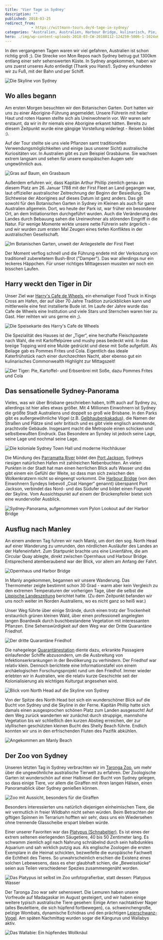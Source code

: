 ```yaml
---
title: 'Vier Tage in Sydney'
description: ""
published: 2018-03-25
redirect_from: 
            - https://wittmann-tours.de/4-tage-in-sydney/
categories: "Australien, Australien, Harbour Bridge, kulinarisch, Pie, Sydney, Wildlife, Zoo"
hero: ./img/wp-content-uploads-2018-03-CW-20180112-124259-5006-1-1024x683.jpg
---
```

In den vergangenen Tagen waren wir viel gefahren, Australien ist schon richtig groß ;). Die Strecke von Mon Repos nach Sydney betrug gut 1300km entlang einer sehr sehenswerten Küste. In Sydney angekommen, haben wir uns zuerst unseres Auto entledigt (Thank you Hans!). Sydney erkundeten wir zu Fuß, mit der Bahn und per Schiff.

![Die Skyline von Sydney](./img/wp-content-uploads-2018-03-CW-20180112-124259-5006-1-1024x683.jpg)

<!--more-->

## Wo alles begann

Am ersten Morgen besuchten wir den Botanischen Garten. Dort hatten wir uns zu einer Aborigine-Führung angemeldet. Unsere Führerin mit heller Haut und roten Haaren stellte sich als Ureinwohnerin vor. Wir waren sehr erstaunt, da wir in ihr niemals eine Aborigine erkannt hätten. Bereits zu diesem Zeitpunkt wurde eine gängige Vorstellung widerlegt - Reisen bildet :).

Auf der Tour stellte sie uns viele Pflanzen samt traditionellen Verwendungsmöglichkeiten und einige (aus unserer Sicht) australische Kuriositäten vor. In Australien gibt es zum Beispiel Grasbäume. Sie wachsen extrem langsam und sehen für unsere europäischen Augen sehr ungewöhnlich aus.

![Gras auf Baum, ein Grasbaum](./img/wp-content-uploads-2018-03-CW-20180112-100238-4966-1-1024x683.jpg)

Außerdem erfuhren wir, dass Kapitän Arthur Phillip ziemlich genau an diesem Platz am 26. Januar 1788 mit der First Fleet an Land gegangen war, laut offizieller australischer Zeitrechnung der Beginn der Besiedlung. Die Sichtweise der Aborigines auf dieses Datum ist ganz anders. Das gilt sowohl für den Botanischen Garten in Sydney im Kleinen als auch für ganz Australien allgemein. Dort, wo heute der Park ist, war früher ein besonderer Ort, an dem Initiationsriten durchgeführt wurden. Auch die Veränderung des Landes durch Bebauung sahen die Ureinwohner als störenden Eingriff in die Natur. Für wenige Momente wirkte unsere nette Führerin sehr ärgerlich - und wir wurden zum ersten Mal Zeugen eines tiefen Konfliktes in der australischen Gesellschaft.

![Im Botanischen Garten, unweit der Anlegestelle der First Fleet](./img/wp-content-uploads-2018-03-CW-20180112-130617-3971-1-1024x683.jpg)

Der Moment verflog schnell und die Führung endete mit der Verkostung von traditionell zubereitetem Bush-Brot ("Damper"). Das war allerdings nur ein leckeres Häppchen. Für unser richtiges Mittagessen mussten wir noch ein bisschen Laufen.

## Harry weckt den Tiger in Dir

Unser Ziel war [Harry's Cafe de Wheels](https://en.wikipedia.org/wiki/Harry's_Cafe_de_Wheels), ein ehemaliger Food Truck in Kings Cross am Hafen, der auf über 70 Jahre Tradition zurückblicken kann und mittlerweile eine fest installierte Bude ist. Im Laufe der Jahre wurde das Cafe de Wheels eine Institution und viele Stars und Sternchen waren hier zu Gast. Hier reihten wir uns gerne ein ;).

![Die Speisekarte des Harry's Cafe de Wheels](./img/wp-content-uploads-2018-03-CW-20180112-110658-4978-1-1024x683.jpg)

Die Spezialität des Hauses ist der „Tiger“, eine herzhafte Fleischpastete nach Wahl, die mit Kartoffelpüree und mushy peas bedeckt wird. In das breiige Topping wird eine Mulde gedrückt und diese mit Soße aufgefüllt. Als Beilage gab es Pommes Frites und Cola. Eigentlich das ideale Katerfrühstück nach einer durchzechten Nacht, aber ebenso gut ein kulinarisches Commonwealth Highlight zur Mittagszeit!

![Der Tiger: Pie, Kartoffel- und Erbsenbrei mit Soße, dazu Pommes Frites und Cola](./img/wp-content-uploads-2018-03-CW-20180112-111653-4980-1-1024x683.jpg)

## Das sensationelle Sydney-Panorama

Vieles, was wir über Brisbane geschrieben haben, trifft auch auf Sydney zu, allerdings ist hier alles etwas größer. Mit 4 Millionen Einwohnern ist Sydney die größte Stadt Australiens und doppelt so groß wie Brisbane. In den Parks gibt es außergewöhnliche Vögel (z.B. [Gelbhaubenkakadus](https://de.wikipedia.org/wiki/Gelbhaubenkakadu)), die Namen der Straßen und Plätze sind sehr britisch und es gibt viele englisch anmutende, prachtvolle Gebäude. Insgesamt macht die Metropole einen schicken und selbstbewußten Eindruck. Das Besondere an Syndey ist jedoch seine Lage, seine Lage und nochmal seine Lage.

![Die koloniale Sydney Town Hall und moderne Hochhäuser](http://wittmann-tours.de/wp-content/uploads/2018/03/CW-20180114-100115-4068-1-1024x683.jpg)

Die Mündung des [Parramatta River](https://de.wikipedia.org/wiki/Parramatta_River) bildet den [Port Jackson](https://de.wikipedia.org/wiki/Port_Jackson), Sydneys riesigen natürlichen Hafen mit zahlreichen Nebenbuchten. An vielen Punkten in der Stadt hat man einen herrlichen Blick aufs Wasser und das gibt einem ein Gefühl der Weite, so dass man sich zwischen den Wolkenkratzern nicht so eingeengt vorkommt. Die [Harbour Bridge](https://de.wikipedia.org/wiki/Sydney_Harbour_Bridge) (von den Einwohnern Syndeys liebevoll „Coat Hanger“ genannt) überspannt Port Jackson, verbindet das Nord- und das Südufer und bildet einen Fixpunkt der Skyline. Vom Aussichtspunkt auf einem der Brückenpfeiler bietet sich eine wundervoller Ausblick.

![Sydney-Panorama, aufgenommen vom Pylon Lookout auf der Harbor Bridge](http://wittmann-tours.de/wp-content/uploads/2018/03/CW-20180112-144815-3998-Pano-1-1024x454.jpg)

## Ausflug nach Manley

An einem anderen Tag fuhren wir nach Manly, um dort den sog. North Head auf einer Wanderung zu umrunden, den nördlichen Ausläufer des Landes an der Hafeneinfahrt. Zum Startpunkt brachte uns eine Linienfähre, die am Circular Quay ablegte, direkt zwischen Opernhaus und Harbour Bridge. Entsprechend atemberaubend war der Blick, vor allem am Anfang der Fahrt.

![Opernhaus und Harbor Bridge](http://wittmann-tours.de/wp-content/uploads/2018/03/CW-20180113-095030-4021-1-1024x576.jpg)

In Manly angekommen, begannen wir unsere Wanderung. Das Thermometer zeigte bestimmt schon 30 Grad - warm aber kein Vergleich zu den extremen Temperaturen der vorherigen Tage, über die selbst die [Lippische Landeszeitung](http://wittmann-tours.de/wp-content/uploads/2018/03/IMG-1443-crop.jpg) berichtet hatte. (Zu dem Zeitpunkt befanden wir uns noch weiter im Norden Australiens, wo es nicht ganz so heiß war.)

Unser Weg führte über einige Strände, durch einen trotz der Trockenheit erstaunlich grünen kleinen Wald, über einen professionell angelegten langen Boardwalk durch buschbestandene Vegetation mit interessanten Pflanzen. Eine Sehenswürdigkeit auf dem Weg war der Dritte Quarantäne Friedhof.

![Der dritte Quarantäne Friedhof](http://wittmann-tours.de/wp-content/uploads/2018/03/CW-20180113-121433-4043-1-1024x683.jpg)

Die nahegelege [Quarantänestation](https://de.wikipedia.org/wiki/Quarantine_Station_North_Head) diente dazu, erkrankte Passagiere einlaufender Schiffe abzusondern, um die Ausbreitung von Infektionserkrankungen in der Bevölkerung zu verhindern. Der Friedhof war relativ klein. Dennoch berichtete eine Informationstafel von einem archäelogischen Forschungsprojekt rund um den Friedhof. Immer wieder erlebten wir in Australien, wie die relativ kurze Geschichte seit der Kolonialisierung als wichtiges Kulturgut angesehen wird.

![Blick vom North Head auf die Skyline von Sydney](http://wittmann-tours.de/wp-content/uploads/2018/03/CW-20180113-131623-4045-1-1024x576.jpg)

Von der Spitze des North Head bot sich ein wunderschöner Blick auf die Bucht von Sydney und die Skyline in der Ferne. Kapitän Phillip hatte sich damals einen ausgesprochen schönen Platz zum Landen ausgesucht! Auf dem Weg zurück wanderten wir zunächst durch struppige, mannshohe Vegetation bis wir schließlich den kurzen Abstieg erreichen, der zur idyllischen geschützten kleinen Bucht des Shelly Beach führte. Endlich konnten wir uns in den erfrischenden Fluten des Pazifik abkühlen.

![Angekommen am Manly Beach](http://wittmann-tours.de/wp-content/uploads/2018/03/CW-20180113-144512-4060-1-1024x576.jpg)

## Der Zoo von Sydney

Unseren letzten Tag in Sydney verbrachten wir im [Taronga Zoo](https://de.wikipedia.org/wiki/Taronga_Zoo), um mehr über die ungewöhnliche australische Tierwelt zu erfahren. Der Zoologische Garten ist wunderschön auf einer Halbinsel der Bucht von Sydney gelegen, so dass einige Tiere, vor allem die Giraffen mit ihren langen Hälsen, einen Panoramablick über Sydney genießen können.

![Zoo mit Aussicht, besonders für die Giraffen](http://wittmann-tours.de/wp-content/uploads/2018/03/CW-20180115-104726-5112-1-1024x683.jpg)

Besonders interessierten uns natürlich diejenigen einheimischen Tiere, die wir vermutlich in freier Wildbahn nicht sehen würden. Beim Betrachten der giftigen Spinnen im Terrarium hofften wir sehr, dass uns ein Wiedersehen ohne trennende Glasscheibe erspart bleiben würde.

Einer unserer Favoriten war das [Platypus (Schnabeltier)](https://de.wikipedia.org/wiki/Schnabeltier). Es ist eines der extrem seltenen eierlegenden Säugetiere, 40 bis 50 Zentimeter lang. Es schwamm ziemlich agil nach Nahrung schnäbelnd durch sein halbdunkles Aquarium und sah wirklich putzig aus. Als englische Zoologen die ersten Exemplare in die Heimat schickten, bezweifelte die europäische Fachwelt die Echtheit des Tieres. So unwahrscheinlich erschien die Existenz eines solchen Lebewesens, dass es eher glaubhaft schien, die „Beweisstücke“ seien aus Teilen verschiedener Spezies zusammengenäht worden.

![Das Platypus ist selbst im Zoo unfotografierbar, statt dessen: Platypus Wasser](http://wittmann-tours.de/wp-content/uploads/2018/03/APC_0992-1-1024x768.jpg)

Der Taronga Zoo war sehr sehenswert. Die Lemuren haben unsere Vorfreude auf Madagaskar im August gesteigert, und wir haben einige weitere typisch australische Tiere gesehen: Einige Arten nachtaktiver Nager (alles Beuteltiere, die sich hüpfend fortbewegen), ca. schweinchengroße, pelzige Wombats, dynamische Echidnas und den prächtigen [Leierschwanz-Vogel](https://de.wikipedia.org/wiki/Leierschw%C3%A4nze). Am späten Nachmittag wurden sogar die Kängurus und Wallabys aktiv.

![Das Wallabie: Ein hüpfendes Wollknäul](http://wittmann-tours.de/wp-content/uploads/2018/03/CW-20180115-124445-4179-1-1024x683.jpg)

